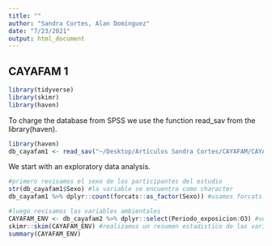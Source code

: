 ```yaml
---
title: ""
author: "Sandra Cortes, Alan Domínguez"
date: "7/23/2021"
output: html_document
---
```


## CAYAFAM 1

```r
library(tidyverse)
library(skimr)
library(haven)
```

To charge the database from SPSS we use the function read_sav from the library(haven).

```r
library(haven)
db_cayafam1 <- read_sav("~/Desktop/Artículos Sandra Cortes/CAYAFAM/CAYAFAM 1/Base ESTUDIO1.sav")
```

We start with an exploratory data analysis. 

```r
#primero revisamos el sexo de los participantes del estudio 
str(db_cayafam1$Sexo) #la variable se encuentra como character
db_cayafam1 %>% dplyr::count(forcats::as_factor(Sexo)) #usamos forcats::as_factor para transformar la variable

#luego revisamos las variables ambientales 
CAYAFAM_ENV <- db_cayafam2 %>% dplyr::select(Periodo_exposicion:O3) #seleccionamos algunas variables de interes 
skimr::skim(CAYAFAM_ENV) #realizamos un resumen estadistico de las variables ambientales y de exposición
summary(CAYAFAM_ENV)

```